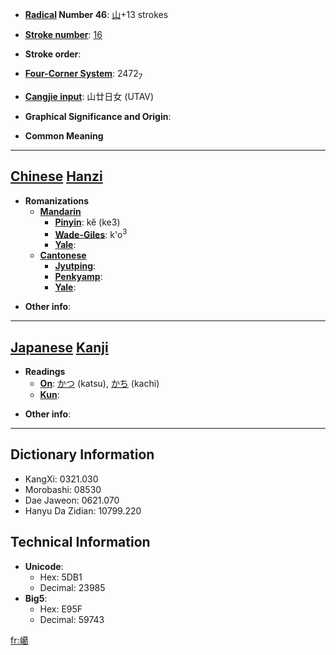 * '''[[Wiktionary:Chinese radical index| Radical]] Number 46''': [[Wiktionary:Chinese radical index 山|山]]+13 strokes

* '''[[Wiktionary:Chinese total strokes index|Stroke number]]''': [[Wiktionary:Chinese total strokes index 16|16]]

* '''Stroke order''': 

* '''[[Wiktionary:Chinese four corner index|Four-Corner System]]''': 2472<sub>7</sub>

* '''[[Wiktionary:Chinese Cangjie index|Cangjie input]]''': 山廿日女 (UTAV)

* '''Graphical Significance and Origin''': 

* '''Common Meaning'''

----

== [[Chinese]] [[Hanzi]] ==

* '''Romanizations'''
** '''[[Mandarin]]'''
*** '''[[Pinyin]]''': kě (ke3)
*** '''[[Wade-Giles]]''': k'o<sup>3</sup>
*** '''[[Yale]]''': 
** '''[[Cantonese]]'''
*** '''[[Jyutping]]''':
*** '''[[Penkyamp]]''': 
*** '''[[Yale]]''': 

* '''Other info''': 

----

== [[Japanese]] [[Kanji]] ==

* '''Readings'''
** '''[[On]]''': [[かつ]] (katsu), [[かち]] (kachi)
** '''[[Kun]]''': 

* '''Other info''':  

----

== Dictionary Information ==

* KangXi: 0321.030
* Morobashi: 08530
* Dae Jaweon: 0621.070
* Hanyu Da Zidian: 10799.220

== Technical Information ==

* '''Unicode''':
** Hex: 5DB1
** Decimal: 23985
* '''Big5''':
** Hex: E95F
** Decimal: 59743

[[fr:嶱]]